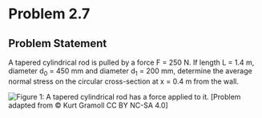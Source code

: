 # Problem 2.7 {.unnumbered}

## Problem Statement

A tapered cylindrical rod is pulled by a force F = 250 N. If length L = 1.4 m, diameter d<sub>0</sub> = 450 mm and diameter d<sub>1</sub> = 200 mm, determine the average normal stress on the circular cross-section  at x = 0.4 m from the wall.

![Figure 1: A tapered cylindrical rod has a force applied to it.](images/143.png){fig-alt="A tapered cylindrical rod of length L has a force F applied to it. The wide end of the cylinder has a diameter of d0 and the narrow end has a diameter of d1. The distance from the wall for the cut is x."}
\[Problem adapted from © Kurt Gramoll CC BY NC-SA 4.0\]